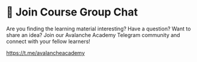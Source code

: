 # 💬 Join Course Group Chat

Are you finding the learning material interesting? Have a question? Want to share an idea?
Join our Avalanche Academy Telegram community and connect with your fellow learners!

https://t.me/avalancheacademy

